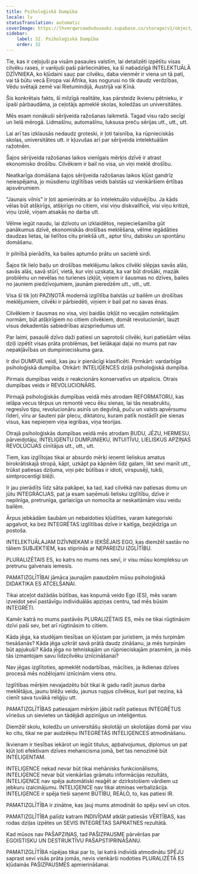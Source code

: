 ```yaml
---
title: Psiholoģiskā Dumpība
locale: lv
statusTranslation: automatic
coverImage: https://lhvmrqwrcowdvduuaukz.supabase.co/storage/v1/object/public/strapi-uploads/small_cover-educacion-fundamental.webp-2d51a7828a2b1309555be27f7e2a61a0.webp
sidebar:
    label: 32. Psiholoģiskā Dumpība
    order: 32
---
```

Tie, kas ir ceļojuši pa visām pasaules valstīm, lai detalizēti izpētītu visas cilvēku rases, ir varējuši paši pārliecināties, ka šī nabadzīgā INTELEKTUĀLĀ DZĪVNIEKA, ko kļūdaini sauc par cilvēku, daba vienmēr ir viena un tā pati, vai tā būtu vecā Eiropa vai Āfrika, kas nogurusi no tik daudz verdzības, Vēdu svētajā zemē vai Rietumindijā, Austrijā vai Ķīnā.

Šis konkrētais fakts, šī milzīgā realitāte, kas pārsteidz ikvienu pētnieku, ir īpaši pārbaudāma, ja ceļotājs apmeklē skolas, koledžas un universitātes.

Mēs esam nonākuši sērijveida ražošanas laikmetā. Tagad visu ražo secīgi un lielā mērogā. Lidmašīnu, automašīnu, luksusa preču sērijas utt., utt., utt.

Lai arī tas izklausās nedaudz groteski, ir ļoti taisnība, ka rūpnieciskās skolas, universitātes utt. ir kļuvušas arī par sērijveida intelektuālām ražotnēm.

Šajos sērijveida ražošanas laikos vienīgais mērķis dzīvē ir atrast ekonomisko drošību. Cilvēkiem ir bail no visa, un viņi meklē drošību.

Neatkarīga domāšana šajos sērijveida ražošanas laikos kļūst gandrīz neiespējama, jo mūsdienu izglītības veids balstās uz vienkāršiem ērtības apsvērumiem.

"Jaunais vilnis" ir ļoti apmierināts ar šo intelektuālo viduvējību. Ja kāds vēlas būt atšķirīgs, atšķirīgs no citiem, visi viņu diskvalificē, visi viņu kritizē, viņu izolē, viņam atsakās no darba utt.

Vēlme iegūt naudu, lai dzīvotu un izklaidētos, nepieciešamība gūt panākumus dzīvē, ekonomiskās drošības meklēšana, vēlme iegādāties daudzas lietas, lai lielītos citu priekšā utt., aptur tīru, dabisku un spontānu domāšanu.

Ir pilnībā pierādīts, ka bailes aptumšo prātu un sacietē sirdi.

Šajos tik lielo baiļu un drošības meklējumu laikos cilvēki slēpjas savās alās, savās alās, savā stūrī, vietā, kur viņi uzskata, ka var būt drošāki, mazāk problēmu un nevēlas no turienes izkļūt, viņiem ir šausmas no dzīves, bailes no jauniem piedzīvojumiem, jaunām pieredzēm utt., utt., utt.

Visa šī tik ļoti PAZIŅOTĀ modernā izglītība balstās uz bailēm un drošības meklējumiem, cilvēki ir pārbiedēti, viņiem ir bail pat no savas ēnas.

Cilvēkiem ir šausmas no visa, viņi baidās izkļūt no vecajām noteiktajām normām, būt atšķirīgiem no citiem cilvēkiem, domāt revolucionāri, lauzt visus dekadentās sabiedrības aizspriedumus utt.

Par laimi, pasaulē dzīvo daži patiesi un saprotoši cilvēki, kuri patiešām vēlas dziļi izpētīt visas prāta problēmas, bet lielākajai daļai no mums pat nav nepakļāvības un dumpinieciskuma gara.

Ir divi DUMPJIE veidi, kas jau ir pienācīgi klasificēti. Pirmkārt: vardarbīga psiholoģiskā dumpība. Otrkārt: INTELIĢENCES dziļā psiholoģiskā dumpība.

Pirmais dumpības veids ir reakcionārs konservatīvs un atpalicis. Otrais dumpības veids ir REVOLUCIONĀRS.

Pirmajā psiholoģiskās dumpības veidā mēs atrodam REFORMATORU, kas ielāpa vecus tērpus un remontē vecu ēku sienas, lai tās nesabruktu, regresīvo tipu, revolucionāru asinīs un degvīnā, puču un valsts apvērsumu līderi, vīru ar šauteni pār plecu, diktatoru, kuram patīk nostādīt pie sienas visus, kas nepieņem viņa iegribas, viņa teorijas.

Otrajā psiholoģiskās dumpības veidā mēs atrodam BUDU, JĒZU, HERMESU, pārveidotāju, INTELIĢENTU DUMPJINIEKU, INTUITĪVU, LIELISKUS APZIŅAS REVOLŪCIJAS cīnītājus utt., utt., utt.

Tiem, kas izglītojas tikai ar absurdo mērķi ieņemt lieliskus amatus birokrātiskajā stropā, kāpt, uzkāpt pa kāpnēm līdz galam, likt sevi manīt utt., trūkst patiesas dziļuma, viņi pēc būtības ir idioti, virspusēji, tukši, simtprocentīgi blēži.

Ir jau pierādīts līdz sāta pakāpei, ka tad, kad cilvēkā nav patiesas domu un jūtu INTEGRĀCIJAS, pat ja esam saņēmuši lielisku izglītību, dzīve ir nepilnīga, pretrunīga, garlaicīga un nomocīta ar neskaitāmām visu veidu bailēm.

Ārpus jebkādām šaubām un nebaidoties kļūdīties, varam kategoriski apgalvot, ka bez INTEGRĒTAS izglītības dzīve ir kaitīga, bezjēdzīga un postoša.

INTELEKTUĀLAJAM DZĪVNIEKAM ir IEKŠĒJAIS EGO, kas diemžēl sastāv no tāliem SUBJEKTIEM, kas stiprinās ar NEPAREIZU IZGLĪTĪBU.

PLURALIZĒTAIS ES, ko katrs no mums nes sevī, ir visu mūsu kompleksu un pretrunu galvenais iemesls.

PAMATIZGLĪTĪBAI jāmāca jaunajām paaudzēm mūsu psiholoģiskā DIDAKTIKA ES ATCELŠANAI.

Tikai atceļot dažādās būtības, kas kopumā veido Ego (ES), mēs varam izveidot sevī pastāvīgu individuālās apziņas centru, tad mēs būsim INTEGRĒTI.

Kamēr katrā no mums pastāvēs PLURALIZĒTAIS ES, mēs ne tikai rūgtināsim dzīvi paši sev, bet arī rūgtināsim to citiem.

Kāda jēga, ka studējam tiesības un kļūstam par juristiem, ja mēs turpinām tiesāšanās? Kāda jēga uzkrāt savā prātā daudz zināšanu, ja mēs turpinām būt apjukuši? Kāda jēga no tehniskajām un rūpnieciskajām prasmēm, ja mēs tās izmantojam savu līdzcilvēku iznīcināšanai?

Nav jēgas izglītoties, apmeklēt nodarbības, mācīties, ja ikdienas dzīves procesā mēs nožēlojami iznīcinām viens otru.

Izglītības mērķim nevajadzētu būt tikai ik gadu radīt jaunus darba meklētājus, jaunu blēžu veidu, jaunus rupjus cilvēkus, kuri pat nezina, kā cienīt sava tuvākā reliģiju utt.

PAMATIZGLĪTĪBAS patiesajam mērķim jābūt radīt patiesus INTEGRĒTUS vīriešus un sievietes un tādējādi apzinīgus un inteliģentus.

Diemžēl skolu, koledžu un universitāšu skolotāji un skolotājas domā par visu ko citu, tikai ne par audzēkņu INTEGRĒTĀS INTELIĢENCES atmodināšanu.

Ikvienam ir tiesības iekārot un iegūt titulus, apbalvojumus, diplomus un pat kļūt ļoti efektīvam dzīves mehanicisma jomā, bet tas nenozīmē būt INTELIĢENTAM.

INTELIĢENCE nekad nevar būt tikai mehānisks funkcionālisms, INTELIĢENCE nevar būt vienkāršas grāmatu informācijas rezultāts, INTELIĢENCE nav spēja automātiski reaģēt ar dzirkstošiem vārdiem uz jebkuru izaicinājumu. INTELIĢENCE nav tikai atmiņas verbalizācija. INTELIĢENCE ir spēja tieši saņemt BŪTĪBU, REĀLO, to, kas patiesi IR.

PAMATIZGLĪTĪBA ir zinātne, kas ļauj mums atmodināt šo spēju sevī un citos.

PAMATIZGLĪTĪBA palīdz katram INDIVĪDAM atklāt patiesās VĒRTĪBAS, kas rodas dziļas izpētes un SEVIS INTEGRĒTAS SAPRATNES rezultātā.

Kad mūsos nav PAŠAPZIŅAS, tad PAŠIZPAUSME pārvēršas par EGOISTISKU UN DESTRUKTĪVU PAŠAPSTIPRINĀŠANU.

PAMATIZGLĪTĪBA rūpējas tikai par to, lai katrā indivīdā atmodinātu SPĒJU saprast sevi visās prāta jomās, nevis vienkārši nodoties PLURALIZĒTĀ ES kļūdainās PAŠIZPAUSMES apmierināšanai.

